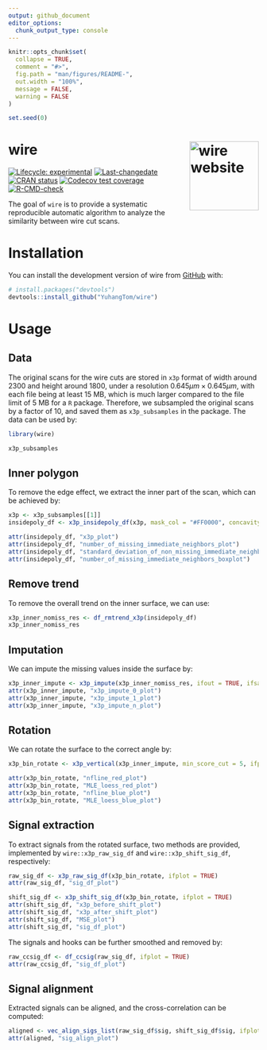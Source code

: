 ```yaml
---
output: github_document
editor_options: 
  chunk_output_type: console
---
```


<!-- README.md is generated from README.Rmd. Please edit that file -->

```r
knitr::opts_chunk$set(
  collapse = TRUE,
  comment = "#>",
  fig.path = "man/figures/README-",
  out.width = "100%",
  message = FALSE,
  warning = FALSE
)

set.seed(0)
```


# wire <a href="https://yuhangtom.github.io/wire/"><img src="man/figures/logo.png" align="right" height="139" alt="wire website" /></a>


<!-- badges: start -->
[![Lifecycle: experimental](https://img.shields.io/badge/lifecycle-experimental-orange.svg)](https://lifecycle.r-lib.org/articles/stages.html#experimental)
[![Last-changedate](https://img.shields.io/badge/last%20change-`r gsub('-', '--', Sys.Date())`-yellowgreen.svg)](https://github.com/YuhangTom/wire/commits/main)
[![CRAN
status](https://www.r-pkg.org/badges/version/wire.png)](https://CRAN.R-project.org/package=wire)
[![Codecov test coverage](https://codecov.io/gh/YuhangTom/wire/branch/main/graph/badge.svg)](https://app.codecov.io/gh/YuhangTom/wire?branch=main)
[![R-CMD-check](https://github.com/YuhangTom/wire/actions/workflows/R-CMD-check.yaml/badge.svg)](https://github.com/YuhangTom/wire/actions/workflows/R-CMD-check.yaml)
<!-- badges: end -->

The goal of `wire` is to provide a systematic reproducible automatic algorithm to analyze the similarity between wire cut scans.


# Installation


You can install the development version of wire from [GitHub](https://github.com/) with:

``` r
# install.packages("devtools")
devtools::install_github("YuhangTom/wire")
```


# Usage


## Data


The original scans for the wire cuts are stored in `x3p` format of width around 2300 and height around 1800,
under a resolution $0.645 \mu m \times 0.645 \mu m$,
with each file being at least 15 MB,
which is much larger compared to the file limit of 5 MB for a `R` package.
Therefore,
we subsampled the original scans by a factor of 10,
and saved them as `x3p_subsamples` in the package.
The data can be used by:

```r
library(wire)

x3p_subsamples
```


## Inner polygon


To remove the edge effect,
we extract the inner part of the scan,
which can be achieved by:

```r
x3p <- x3p_subsamples[[1]]
insidepoly_df <- x3p_insidepoly_df(x3p, mask_col = "#FF0000", concavity = 1.5, b = 1, ifplot = TRUE)

attr(insidepoly_df, "x3p_plot")
attr(insidepoly_df, "number_of_missing_immediate_neighbors_plot")
attr(insidepoly_df, "standard_deviation_of_non_missing_immediate_neighbors_plot")
attr(insidepoly_df, "number_of_missing_immediate_neighbors_boxplot")
```


## Remove trend


To remove the overall trend on the inner surface,
we can use:

```r
x3p_inner_nomiss_res <- df_rmtrend_x3p(insidepoly_df)
x3p_inner_nomiss_res
```


## Imputation


We can impute the missing values inside the surface by:

```r
x3p_inner_impute <- x3p_impute(x3p_inner_nomiss_res, ifout = TRUE, ifsave = FALSE, dir_name = NULL, ifplot = TRUE)
attr(x3p_inner_impute, "x3p_impute_0_plot")
attr(x3p_inner_impute, "x3p_impute_1_plot")
attr(x3p_inner_impute, "x3p_impute_n_plot")
```


## Rotation


We can rotate the surface to the correct angle by:

```r
x3p_bin_rotate <- x3p_vertical(x3p_inner_impute, min_score_cut = 5, ifplot = TRUE)

attr(x3p_bin_rotate, "nfline_red_plot")
attr(x3p_bin_rotate, "MLE_loess_red_plot")
attr(x3p_bin_rotate, "nfline_blue_plot")
attr(x3p_bin_rotate, "MLE_loess_blue_plot")
```


## Signal extraction


To extract signals from the rotated surface,
two methods are provided,
implemented by
`wire::x3p_raw_sig_df`
and
`wire::x3p_shift_sig_df`,
respectively:

```r
raw_sig_df <- x3p_raw_sig_df(x3p_bin_rotate, ifplot = TRUE)
attr(raw_sig_df, "sig_df_plot")

shift_sig_df <- x3p_shift_sig_df(x3p_bin_rotate, ifplot = TRUE)
attr(shift_sig_df, "x3p_before_shift_plot")
attr(shift_sig_df, "x3p_after_shift_plot")
attr(shift_sig_df, "MSE_plot")
attr(shift_sig_df, "sig_df_plot")
```

The signals and hooks can be further smoothed and removed by:

```r
raw_ccsig_df <- df_ccsig(raw_sig_df, ifplot = TRUE)
attr(raw_ccsig_df, "sig_df_plot")
```



## Signal alignment


Extracted signals can be aligned,
and the cross-correlation can be computed:

```r
aligned <- vec_align_sigs_list(raw_sig_df$sig, shift_sig_df$sig, ifplot = TRUE)
attr(aligned, "sig_align_plot")
```

